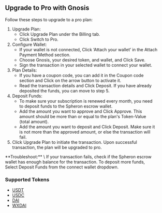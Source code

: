 
## Upgrade to Pro with Gnosis
Follow these steps to upgrade to a pro plan:

1. Upgrade Plan:
   - Click Upgrade Plan under the Billing tab.
   - Click Switch to Pro.
2. Configure Wallet:
   - If your wallet is not connected, Click ‘Attach your wallet’ in the Attach Payment Method section.
   - Choose Gnosis, your desired token, and wallet, and Click Save.
   - Sign the transaction in your selected wallet to connect your wallet.
3. Plan Details:
   - If you have a coupon code, you can add it in the Coupon code section and Click on the arrow button to activate it.
   - Read the transaction details and Click Deposit. If you have already deposited the funds, you can move to step 5.
4. Deposit Funds:
   - To make sure your subscription is renewed every month, you need to deposit funds to the Spheron escrow wallet.
   - Add the amount you want to approve and Click Approve. This amount should be more than or equal to the plan's Token-Value (total amount).
   - Add the amount you want to deposit and Click Deposit. Make sure it is not more than the approved amount, or else the transaction will fail.
5. Click Upgrade Plan to initiate the transaction. Upon successful transaction, the plan will be upgraded to pro.

<Callout>
  **Troubleshoot:** \
  If your transaction fails, check if the Spheron escrow
  wallet has enough balance for the transaction. To deposit more funds, Select
  Deposit Funds from the connect wallet dropdown.
</Callout>

### Supported Tokens

- [USDT](https://gnosisscan.io/token/0x4ECaBa5870353805a9F068101A40E0f32ed605C6)
- [USDC](https://gnosisscan.io/token/0xddafbb505ad214d7b80b1f830fccc89b60fb7a83)
- [DAI](https://gnosisscan.io/token/0x44fA8E6f47987339850636F88629646662444217)
- [WXDAI](https://gnosisscan.io/token/0xe91d153e0b41518a2ce8dd3d7944fa863463a97d)